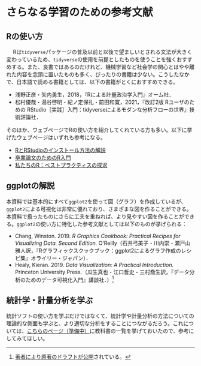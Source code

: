 # さらなる学習のための参考文献 {#reference}

## Rの使い方

　 Rは`tidyverse`パッケージの普及以前と以後で望ましいとされる文法が大きく変わっているため、`tidyverse`の使用を前提としたものを使うことを強くおすすめする。また、良書ではあるのだけれど、機械学習など社会学の関心とはやや離れた内容を念頭に置いたものも多く、ぴったりの書籍は少ない。こうしたなかで、日本語で読める書籍としては、以下の書籍がとくにおすすめできる。

-   浅野正彦・矢内勇生，2018，『Rによる計量政治学入門』オーム社．
-   松村優哉・湯谷啓明・紀ノ定保礼・前田和寛，2021，『改訂2版 Rユーザのための RStudio［実践］入門：tidyverseによるモダンな分析フローの世界』技術評論社．

そのほか、ウェブページでRの使い方を紹介してくれている方も多い。以下に挙げたウェブページはいずれも参考になる。

-   [RとRStudioのインストール方法の解説](https://yukiyanai.github.io/jp/resources/)
-   [卒業論文のためのR入門](https://tomoecon.github.io/R_for_graduate_thesis/)
-   [私たちのR：ベストプラクティスの探求](https://www.jaysong.net/RBook/)

## ggplotの解説

本資料では基本的にすべて`ggplot2`を使って図（グラフ）を作成しているが、`ggplot2`による可視化は非常に優れており、さまざまな図を作ることができる。本資料で扱ったものにさらに工夫を重ねれば、より見やすい図を作ることができる。`ggplot2`の使い方に特化した参考文献としては以下のものが挙げられる：

-   Chang, Winston. 2019. *R Graphics Cookbook: Practical Recipes for Visualizing Data. Second Edition.* O'Reilly（石井弓美子・川内崇・瀬戸山雅人訳，『Rグラフィックスクックブック：ggplot2によるグラフ作成のレシピ集』オライリー・ジャパン）．
-   Healy, Kieran. 2019. *Data Visualization: A Practical Introduction.* Princeton University Press.（瓜生真也・江口哲史・三村喬生訳，『データ分析のためのデータ可視化入門』講談社．）[^reference-1]

[^reference-1]: [著者により原著のドラフトが公開](https://socviz.co/)されている。

## 統計学・計量分析を学ぶ

統計ソフトの使い方を学ぶだけではなくて、統計学や計量分析の方法についての理論的な側面も学ぶと、より適切な分析をすることにつながるだろう。これについては、[こちらのページ（準備中）]()に教科書の一覧を挙げておいたので、参考にしてみてほしい。
